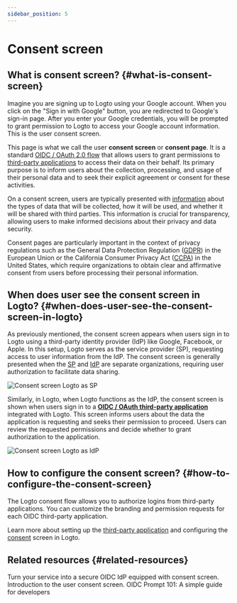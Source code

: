 ```yaml
---
sidebar_position: 5
---
```


# Consent screen

## What is consent screen? \{#what-is-consent-screen}

Imagine you are signing up to Logto using your Google account. When you click on the "Sign in with Google" button, you are redirected to Google's sign-in page. After you enter your Google credentials, you will be prompted to grant permission to Logto to access your Google account information. This is the user consent screen.

This page is what we call the user **consent screen** or **consent page**. It is a standard [OIDC / OAuth 2.0 flow](/integrate-logto/third-party-applications/oidc-oauth-third-party-applications) that allows users to grant permissions to [third-party applications](/integrate-logto/third-party-applications) to access their data on their behalf. Its primary purpose is to inform users about the collection, processing, and usage of their personal data and to seek their explicit agreement or consent for these activities.

On a consent screen, users are typically presented with [information](/integrate-logto/third-party-applications/oidc-oauth-third-party-applications/consent-screen-branding#customize-the-branding-information) about the types of data that will be collected, how it will be used, and whether it will be shared with third parties. This information is crucial for transparency, allowing users to make informed decisions about their privacy and data security.

Consent pages are particularly important in the context of privacy regulations such as the General Data Protection Regulation ([GDPR](https://gdpr-info.eu/art-4-gdpr/)) in the European Union or the California Consumer Privacy Act ([CCPA](https://oag.ca.gov/privacy/ccpa)) in the United States, which require organizations to obtain clear and affirmative consent from users before processing their personal information.

## When does user see the consent screen in Logto? \{#when-does-user-see-the-consent-screen-in-logto}

As previously mentioned, the consent screen appears when users sign in to Logto using a third-party identity provider (IdP) like Google, Facebook, or Apple. In this setup, Logto serves as the service provider (SP), requesting access to user information from the IdP. The consent screen is generally presented when the [SP](https://auth.wiki/service-provider) and [IdP](https://auth.wiki/identity-provider) are separate organizations, requiring user authorization to facilitate data sharing.

<img src="/img/assets/consent-screen-logto-as-sp.png" alt="Consent screen Logto as SP" />

Similarly, in Logto, when Logto functions as the IdP, the consent screen is shown when users sign in to a [**OIDC / OAuth third-party application**](/integrate-logto/third-party-applications/oidc-oauth-third-party-applications) integrated with Logto. This screen informs users about the data the application is requesting and seeks their permission to proceed. Users can review the requested permissions and decide whether to grant authorization to the application.

<img src="/img/assets/consent-screen-logto-as-idp.png" alt="Consent screen Logto as IdP" />

## How to configure the consent screen? \{#how-to-configure-the-consent-screen}

The Logto consent flow allows you to authorize logins from third-party applications. You can customize the branding and permission requests for each OIDC third-party application.

Learn more about setting up the [third-party application](/integrate-logto/third-party-applications/) and configuring the [consent](/integrate-logto/third-party-applications/oidc-oauth-third-party-applications/consent-screen-branding/) screen in Logto.

## Related resources \{#related-resources}

<Url href="https://www.youtube.com/watch?v=sW-C7SRt9OM">
  Turn your service into a secure OIDC IdP equipped with consent screen.
</Url>
<Url href="https://blog.logto.io/user-consent-screen">Introduction to the user consent screen.</Url>

<Url href="https://blog.logto.io/introducing-oidc-prompt">
  OIDC Prompt 101: A simple guide for developers
</Url>
